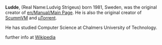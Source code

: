{{en/Archive/Community/Users/Infobox Developer|
realname=Ludvig Strigeus|
birthyear=1981|
codingspec=OpenTTD Author and first project leader|
currentstat=Inactive/Retired|
website=www.ludde.biz/|
}}
'''Ludde''', (Real Name:Ludvig Strigeus) born 1981, Sweden, was the original creator of [[en/Manual/Main Page]]. He is also the original creator of [http://www.scummvm.org/ ScummVM] and [http://www.utorrent.com/ µTorrent].

He has studied Computer Science at Chalmers University of Technology.

further info at [http://en.wikipedia.org/wiki/Ludde Wikipedia]